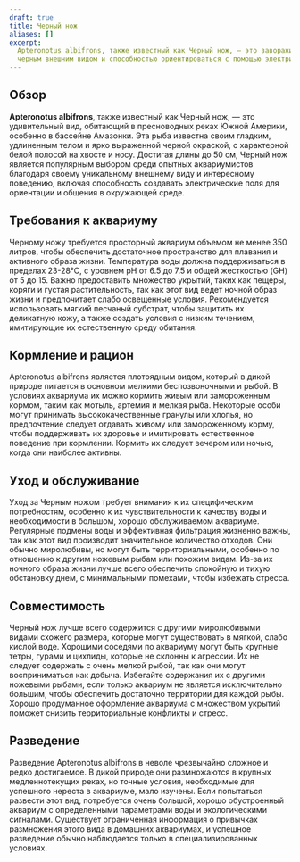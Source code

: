 ```yaml
---
draft: true
title: Черный нож
aliases: []
excerpt:
  Apteronotus albifrons, также известный как Черный нож, — это завораживающая и уникальная рыба, известная своим гладким
  черным внешним видом и способностью ориентироваться с помощью электрических полей.
---
```


## Обзор

**Apteronotus albifrons**, также известный как Черный нож, — это удивительный вид, обитающий в пресноводных реках Южной
Америки, особенно в бассейне Амазонки. Эта рыба известна своим гладким, удлиненным телом и ярко выраженной черной
окраской, с характерной белой полосой на хвосте и носу. Достигая длины до 50 см, Черный нож является популярным выбором
среди опытных аквариумистов благодаря своему уникальному внешнему виду и интересному поведению, включая способность
создавать электрические поля для ориентации и общения в окружающей среде.

## Требования к аквариуму

Черному ножу требуется просторный аквариум объемом не менее 350 литров, чтобы обеспечить достаточное пространство для
плавания и активного образа жизни. Температура воды должна поддерживаться в пределах 23-28°C, с уровнем pH от 6.5 до 7.5
и общей жесткостью (GH) от 5 до 15. Важно предоставить множество укрытий, таких как пещеры, коряги и густая
растительность, так как этот вид ведет ночной образ жизни и предпочитает слабо освещенные условия. Рекомендуется
использовать мягкий песчаный субстрат, чтобы защитить их деликатную кожу, а также создать условия с низким течением,
имитирующие их естественную среду обитания.

## Кормление и рацион

Apteronotus albifrons является плотоядным видом, который в дикой природе питается в основном мелкими беспозвоночными и
рыбой. В условиях аквариума их можно кормить живым или замороженным кормом, таким как мотыль, артемия и мелкая рыба.
Некоторые особи могут принимать высококачественные гранулы или хлопья, но предпочтение следует отдавать живому или
замороженному корму, чтобы поддерживать их здоровье и имитировать естественное поведение при кормлении. Кормить их
следует вечером или ночью, когда они наиболее активны.

## Уход и обслуживание

Уход за Черным ножом требует внимания к их специфическим потребностям, особенно к их чувствительности к качеству воды и
необходимости в большом, хорошо обслуживаемом аквариуме. Регулярные подмены воды и эффективная фильтрация жизненно
важны, так как этот вид производит значительное количество отходов. Они обычно миролюбивы, но могут быть
территориальными, особенно по отношению к другим ножевым рыбам или похожим видам. Из-за их ночного образа жизни лучше
всего обеспечить спокойную и тихую обстановку днем, с минимальными помехами, чтобы избежать стресса.

## Совместимость

Черный нож лучше всего содержится с другими миролюбивыми видами схожего размера, которые могут существовать в мягкой,
слабо кислой воде. Хорошими соседями по аквариуму могут быть крупные тетры, гурами и цихлиды, которые не склонны к
агрессии. Их не следует содержать с очень мелкой рыбой, так как они могут восприниматься как добыча. Избегайте
содержания их с другими ножевыми рыбами, если только аквариум не является исключительно большим, чтобы обеспечить
достаточно территории для каждой рыбы. Хорошо продуманное оформление аквариума с множеством укрытий поможет снизить
территориальные конфликты и стресс.

## Разведение

Разведение Apteronotus albifrons в неволе чрезвычайно сложное и редко достигаемое. В дикой природе они размножаются в
крупных медленнотекущих реках, но точные условия, необходимые для успешного нереста в аквариуме, мало изучены. Если
попытаться развести этот вид, потребуется очень большой, хорошо обустроенный аквариум с определенными параметрами воды и
экологическими сигналами. Существует ограниченная информация о привычках размножения этого вида в домашних аквариумах, и
успешное разведение обычно наблюдается только в специализированных условиях.
